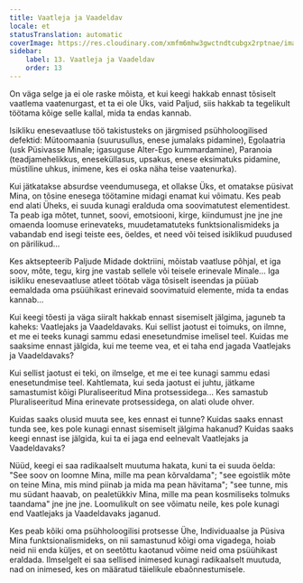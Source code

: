 ```yaml
---
title: Vaatleja ja Vaadeldav
locale: et
statusTranslation: automatic
coverImage: https://res.cloudinary.com/xmfm6mhw3gwctndtcubgx2rptnae/image/upload/v1740468922/small_cover_tratado_de_psicologia_revolucionaria_a4c0dca4e0.webp
sidebar:
    label: 13. Vaatleja ja Vaadeldav
    order: 13
---
```

On väga selge ja ei ole raske mõista, et kui keegi hakkab ennast tõsiselt vaatlema vaatenurgast, et ta ei ole Üks, vaid Paljud, siis hakkab ta tegelikult töötama kõige selle kallal, mida ta endas kannab.

Isikliku enesevaatluse töö takistusteks on järgmised psühholoogilised defektid: Mütoomaania (suurusullus, enese jumalaks pidamine), Egolaatria (usk Püsivasse Minale; igasuguse Alter-Ego kummardamine), Paranoia (teadjamehelikkus, eneseküllasus, upsakus, enese eksimatuks pidamine, müstiline uhkus, inimene, kes ei oska näha teise vaatenurka).

Kui jätkatakse absurdse veendumusega, et ollakse Üks, et omatakse püsivat Mina, on tõsine enesega töötamine midagi enamat kui võimatu. Kes peab end alati Üheks, ei suuda kunagi eralduda oma soovimatutest elementidest. Ta peab iga mõtet, tunnet, soovi, emotsiooni, kirge, kiindumust jne jne jne omaenda loomuse erinevateks, muudetamatuteks funktsionalismideks ja vabandab end isegi teiste ees, öeldes, et need või teised isiklikud puudused on pärilikud...

Kes aktsepteerib Paljude Midade doktriini, mõistab vaatluse põhjal, et iga soov, mõte, tegu, kirg jne vastab sellele või teisele erinevale Minale... Iga isikliku enesevaatluse atleet töötab väga tõsiselt iseendas ja püüab eemaldada oma psüühikast erinevaid soovimatuid elemente, mida ta endas kannab...

Kui keegi tõesti ja väga siiralt hakkab ennast sisemiselt jälgima, jaguneb ta kaheks: Vaatlejaks ja Vaadeldavaks. Kui sellist jaotust ei toimuks, on ilmne, et me ei teeks kunagi sammu edasi enesetundmise imelisel teel. Kuidas me saaksime ennast jälgida, kui me teeme vea, et ei taha end jagada Vaatlejaks ja Vaadeldavaks?

Kui sellist jaotust ei teki, on ilmselge, et me ei tee kunagi sammu edasi enesetundmise teel. Kahtlemata, kui seda jaotust ei juhtu, jätkame samastumist kõigi Pluraliseeritud Mina protsessidega... Kes samastub Pluraliseeritud Mina erinevate protsessidega, on alati olude ohver.

Kuidas saaks olusid muuta see, kes ennast ei tunne? Kuidas saaks ennast tunda see, kes pole kunagi ennast sisemiselt jälgima hakanud? Kuidas saaks keegi ennast ise jälgida, kui ta ei jaga end eelnevalt Vaatlejaks ja Vaadeldavaks?

Nüüd, keegi ei saa radikaalselt muutuma hakata, kuni ta ei suuda öelda: "See soov on loomne Mina, mille ma pean kõrvaldama"; "see egoistlik mõte on teine Mina, mis mind piinab ja mida ma pean hävitama"; "see tunne, mis mu südant haavab, on pealetükkiv Mina, mille ma pean kosmiliseks tolmuks taandama" jne jne jne. Loomulikult on see võimatu neile, kes pole kunagi end Vaatlejaks ja Vaadeldavaks jaganud.

Kes peab kõiki oma psühholoogilisi protsesse Ühe, Individuaalse ja Püsiva Mina funktsionalismideks, on nii samastunud kõigi oma vigadega, hoiab neid nii enda küljes, et on seetõttu kaotanud võime neid oma psüühikast eraldada. Ilmselgelt ei saa sellised inimesed kunagi radikaalselt muutuda, nad on inimesed, kes on määratud täielikule ebaõnnestumisele.

